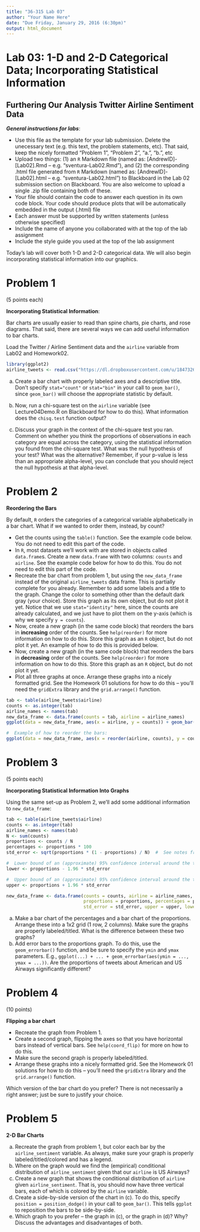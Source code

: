 ```yaml
---
title: "36-315 Lab 03"
author: "Your Name Here"
date: "Due Friday, January 29, 2016 (6:30pm)"
output: html_document
---
```


#  Lab 03:  1-D and 2-D Categorical Data; Incorporating Statistical Information

##  Furthering Our Analysis Twitter Airline Sentiment Data

***General instructions for labs***: 

+  Use this file as the template for your lab submission.  Delete the unecessary text (e.g. this text, the problem statements, etc).  That said, keep the nicely formatted "Problem 1", "Problem 2", "a.", "b.", etc
+  Upload two things:  (1) an `R` Markdown file (named as:  [AndrewID]-[Lab02].Rmd -- e.g. "sventura-Lab02.Rmd"), and (2) the corresponding .html file generated from `R` Markdown (named as:  [AndrewID]-[Lab02].html -- e.g. "sventura-Lab02.html") to Blackboard in the Lab 02 submission section on Blackboard.  You are also welcome to upload a single .zip file containing both of these.
+  Your file should contain the code to answer each question in its own code block.  Your code should produce plots that will be automatically embedded in the output (.html) file
+  Each answer must be supported by written statements (unless otherwise specified)
+  Include the name of anyone you collaborated with at the top of the lab assignment
+  Include the style guide you used at the top of the lab assignment


Today's lab will cover both 1-D and 2-D categorical data.  We will also begin incorporating statistical information into our graphics.


#  Problem 1

(5 points each)

**Incorporating Statistical Information**:  

Bar charts are usually easier to read than spine charts, pie charts, and rose diagrams.  That said, there are several ways we can add useful information to bar charts.

Load the Twitter / Airline Sentiment data and the `airline` variable from Lab02 and Homework02.  

```r
library(ggplot2)
airline_tweets <- read.csv("https://dl.dropboxusercontent.com/u/18473260/Tweets.csv")
```

a.  Create a bar chart with properly labeled axes and a descriptive title.  Don't specify `stat="count"` or `stat="bin"` in your call to `geom_bar()`, since `geom_bar()` will choose the appropriate statistic by default.

b.  Now, run a chi-square test on the `airline` variable (see Lecture04Demo.R on Blackboard for how to do this).  What information does the `chisq.test` function output?

c.  Discuss your graph in the context of the chi-square test you ran.  Comment on whether you think the proportions of observations in each category are equal across the category, using the statistical information you found from the chi-square test.  What was the null hypothesis of your test?  What was the alternative?  Remember, if your p-value is less than an appropriate alpha-level, you can conclude that you should reject the null hypothesis at that alpha-level.


#  Problem 2

**Reordering the Bars**

By default, `R` orders the categories of a categorical variable alphabetically in a bar chart.  What if we wanted to order them, instead, by count?

+  Get the counts using the `table()` function.  See the example code below.  You do not need to edit this part of the code.
+  In `R`, most datasets we'll work with are stored in objects called `data.frame`s.  Create a new `data.frame` with two columns:  `counts` and `airline`.  See the example code below for how to do this.  You do not need to edit this part of the code.
+  Recreate the bar chart from problem 1, but using the `new_data_frame` instead of the original `airline_tweets` data frame.  This is partially complete for you already.  Remember to add some labels and a title to the graph.  Change the color to something other than the default dark gray (your choice).  Store this graph as its own object, but do not plot it yet.  Notice that we use `stat="identity"` here, since the counts are already calculated, and we just have to plot them on the y-axis (which is why we specify `y = counts`).
+  Now, create a new graph (in the same code block) that reorders the bars in **increasing** order of the counts.  See `help(reorder)` for more information on how to do this.  Store this graph as an `R` object, but do not plot it yet.  An example of how to do this is provided below.
+  Now, create a new graph (in the same code block) that reorders the bars in **decreasing** order of the counts.  See `help(reorder)` for more information on how to do this.  Store this graph as an `R` object, but do not plot it yet.
+  Plot all three graphs at once.  Arrange these graphs into a nicely formatted grid.  See the Homework 01 solutions for how to do this -- you'll need the `gridExtra` library and the `grid.arrange()` function.

```r
tab <- table(airline_tweets$airline)
counts <- as.integer(tab)
airline_names <- names(tab)
new_data_frame <- data.frame(counts = tab, airline = airline_names)
ggplot(data = new_data_frame, aes(x = airline, y = counts)) + geom_bar(stat="identity")

#  Example of how to reorder the bars:
ggplot(data = new_data_frame, aes(x = reorder(airline, counts), y = counts)) + geom_bar(stat="identity")
```


#  Problem 3

(5 points each)

**Incorporating Statistical Information Into Graphs**

Using the same set-up as Problem 2, we'll add some additional information to `new_data_frame`:

```r
tab <- table(airline_tweets$airline)
counts <- as.integer(tab)
airline_names <- names(tab)
N <- sum(counts)
proportions <- counts / N
percentages <- proportions * 100
std_error <- sqrt(proportions * (1 - proportions) / N)  #  See notes from Wednesday

#  Lower bound of an (approximate) 95% confidence interval around the true proportion in each category
lower <- proportions - 1.96 * std_error  

#  Upper bound of an (approximate) 95% confidence interval around the true proportion in each category
upper <- proportions + 1.96 * std_error

new_data_frame <- data.frame(counts = counts, airline = airline_names, 
                             proportions = proportions, percentages = percentages,
                             std_error = std_error, upper = upper, lower = lower)
```

a.  Make a bar chart of the percentages and a bar chart of the proportions.  Arrange these into a 1x2 grid (1 row, 2 columns).  Make sure the graphs are properly labeled/titled.  What is the difference between these two graphs?
b.  Add error bars to the proportions graph.  To do this, use the `geom_errorbar()` function, and be sure to specify the `ymin` and `ymax` parameters.  E.g., `ggplot(...) + ... + geom_errorbar(aes(ymin = ..., ymax = ...))`.  Are the proportions of tweets about American and US Airways significantly different?


#  Problem 4

(10 points)

**Flipping a bar chart**

+  Recreate the graph from Problem 1.
+  Create a second graph, flipping the axes so that you have horizontal bars instead of vertical bars.  See `help(coord_flip)` for more on how to do this.
+  Make sure the second graph is properly labeled/titled.
+  Arrange these graphs into a nicely formatted grid.  See the Homework 01 solutions for how to do this -- you'll need the `gridExtra` library and the `grid.arrange()` function.

Which version of the bar chart do you prefer?  There is not necessarily a right answer; just be sure to justify your choice.


#  Problem 5

**2-D Bar Charts**

a.  Recreate the graph from problem 1, but color each bar by the `airline_sentiment` variable.  As always, make sure your graph is properly labeled/titled/colored and has a legend.
b.  Where on the graph would we find the (empirical) conditional distribution of `airline_sentiment` given that our `airline` is US Airways?
c.  Create a new graph that shows the conditional distribution of `airline` given `airline_sentiment`.  That is, you should now have three vertical bars, each of which is colored by the `airline` variable.
d.  Create a side-by-side version of the chart in (c).  To do this, specify `position = position_dodge()` in your call to `geom_bar()`.  This tells `ggplot` to reposition the bars to be side-by-side.
e.  Which graph to you prefer -- the graph in (c), or the graph in (d)?  Why?  Discuss the advantages and disadvantages of both.


